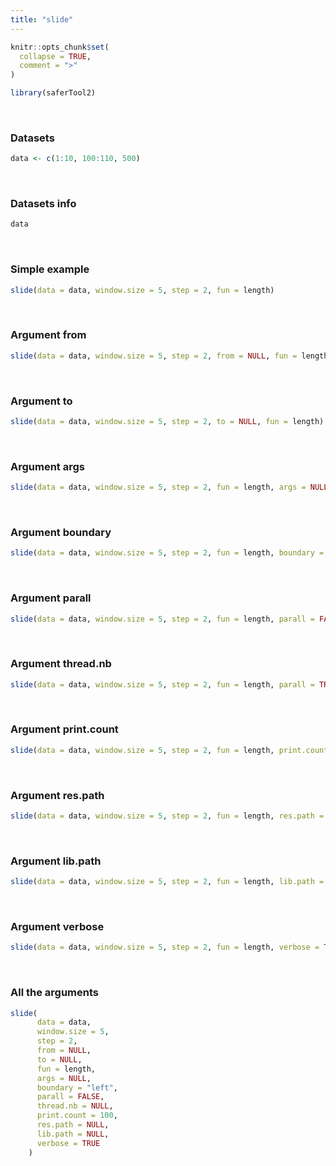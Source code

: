 ---
title: "slide"
---

```{r, include = FALSE}
knitr::opts_chunk$set(
  collapse = TRUE,
  comment = ">"
)
```

```{r setup}
library(saferTool2)
```
<br>

### Datasets

```{r}
data <- c(1:10, 100:110, 500)
```
<br>

### Datasets info

```{r}
data
```
<br>


### Simple example
```{r}
slide(data = data, window.size = 5, step = 2, fun = length)
```
<br>

### Argument from
```{r}
slide(data = data, window.size = 5, step = 2, from = NULL, fun = length)
```
<br>

### Argument to
```{r}
slide(data = data, window.size = 5, step = 2, to = NULL, fun = length)
```
<br>


### Argument args
```{r}
slide(data = data, window.size = 5, step = 2, fun = length, args = NULL)
```
<br>

### Argument boundary
```{r}
slide(data = data, window.size = 5, step = 2, fun = length, boundary = "left")
```
<br>

### Argument parall
```{r}
slide(data = data, window.size = 5, step = 2, fun = length, parall = FALSE)
```
<br>

### Argument thread.nb
```{r}
slide(data = data, window.size = 5, step = 2, fun = length, parall = TRUE, thread.nb = NULL)
```
<br>

### Argument print.count
```{r}
slide(data = data, window.size = 5, step = 2, fun = length, print.count = 100)
```
<br>

### Argument res.path
```{r}
slide(data = data, window.size = 5, step = 2, fun = length, res.path = NULL)
```
<br>


### Argument lib.path
```{r}
slide(data = data, window.size = 5, step = 2, fun = length, lib.path = NULL)
```
<br>


### Argument verbose
```{r}
slide(data = data, window.size = 5, step = 2, fun = length, verbose = TRUE)
```
<br>

### All the arguments
```{r}
slide(
      data = data,
      window.size = 5,
      step = 2,
      from = NULL,
      to = NULL,
      fun = length,
      args = NULL,
      boundary = "left",
      parall = FALSE,
      thread.nb = NULL,
      print.count = 100,
      res.path = NULL,
      lib.path = NULL,
      verbose = TRUE
    )
```

